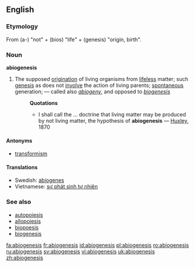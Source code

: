==English==

===Etymology===
From {{AGr.}} '''{{polytonic|[[ἀ-]]}}''' (a-) "not" + '''{{polytonic|[[βίος]]}}''' (bios) "life" + '''{{polytonic|[[γένεσις]]}}''' (genesis) "origin, birth".

===Noun===
'''abiogenesis'''

# {{biology}} The supposed [[origination]] of living organisms from [[lifeless]] matter; such [[genesis]] as does not [[involve]] the action of living parents; [[spontaneous]] generation; — called also ''[[abiogeny]]'', and opposed to ''[[biogenesis]]''
#:'''Quotations'''
#:*I shall call the ... doctrine that living matter may be produced by not living matter, the hypothesis of '''abiogenesis''' — [[Huxley]], 1870

====Antonyms====
*[[transformism]]

====Translations====
*Swedish: [[abiogenes]] {{c}}
*Vietnamese: [[sự phát sinh tự nhiên]]

===See also===
*[[autopoiesis]]
*[[allopoiesis]]
*[[biopoesis]]
*[[biogenesis]]

[[fa:abiogenesis]]
[[fr:abiogenesis]]
[[id:abiogenesis]]
[[pl:abiogenesis]]
[[ro:abiogenesis]]
[[ru:abiogenesis]]
[[sv:abiogenesis]]
[[vi:abiogenesis]]
[[uk:abiogenesis]]
[[zh:abiogenesis]]